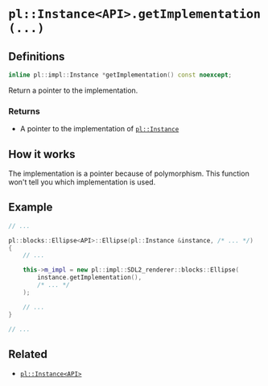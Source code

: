 # `pl::Instance<API>.getImplementation(...)`

## Definitions

```cpp
inline pl::impl::Instance *getImplementation() const noexcept;
```

Return a pointer to the implementation.

### Returns

 - A pointer to the implementation of [`pl::Instance`](/docs/instance)

## How it works

The implementation is a pointer because of polymorphism. This function won't tell you which implementation is used.

## Example

```cpp
// ...

pl::blocks::Ellipse<API>::Ellipse(pl::Instance &instance, /* ... */)
{
	// ...

	this->m_impl = new pl::impl::SDL2_renderer::blocks::Ellipse(
		instance.getImplementation(),
		/* ... */
	);

	// ...
}

// ...
```

## Related

 - [`pl::Instance<API>`](/docs/instance)